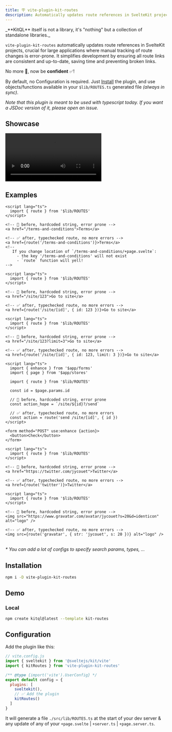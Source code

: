 ```yaml
---
title: 🪧 vite-plugin-kit-routes
description: Automatically updates route references in SvelteKit projects
---
```



<Aside type="tip">
  _**KitQL** itself is not a library, it's "nothing" but a collection of standalone libraries._
</Aside>

`vite-plugin-kit-routes` automatically updates route references in SvelteKit projects, crucial for
large applications where manual tracking of route changes is error-prone. It simplifies development
by ensuring all route links are consistent and up-to-date, saving time and preventing broken links.

No more 🤞, now be **confident** ✅!

By default, no Configuration is required. Just [Install](#installation) the plugin, and use
objects/functions available in your `$lib/ROUTES.ts` generated file _(always in sync)_.

_Note that this plugin is meant to be used with typescript today. If you want a JSDoc version of it,
please open an issue._

## Showcase


<Video
  src="https://www.youtube.com/embed/GH5NxbdCZ74?start=489"
  title="KitQL - vite-plugin-kit-routes"
  ratio="16:9"
  allowfullscreen
/>

## Examples

```svelte
<script lang="ts">
  import { route } from '$lib/ROUTES'
</script>

<!-- 🤞 before, hardcoded string, error prone -->
<a href="/terms-and-conditions">Terms</a>

<!-- ✅ after, typechecked route, no more errors -->
<a href={route('/terms-and-conditions')}>Terms</a>
<!--
   If you change location of `/terms-and-conditions/+page.svelte`:
     - the key '/terms-and-conditions' will not exist
     - `route` function will yell!
-->
```

```svelte
<script lang="ts">
  import { route } from '$lib/ROUTES'
</script>

<!-- 🤞 before, hardcoded string, error prone -->
<a href="/site/123">Go to site</a>

<!-- ✅ after, typechecked route, no more errors -->
<a href={route('/site/[id]', { id: 123 })}>Go to site</a>
```

```svelte
<script lang="ts">
  import { route } from '$lib/ROUTES'
</script>

<!-- 🤞 before, hardcoded string, error prone -->
<a href="/site/123?limit=3">Go to site</a>

<!-- ✅ after, typechecked route, no more errors -->
<a href={route('/site/[id]', { id: 123, limit: 3 })}>Go to site</a>
```

```svelte
<script lang="ts">
  import { enhance } from '$app/forms'
  import { page } from '$app/stores'

  import { route } from '$lib/ROUTES'

  const id = $page.params.id

  // 🤞 before, hardcoded string, error prone
  const action_hope = `/site/${id}?/send`

  // ✅ after, typechecked route, no more errors
  const action = route('send /site/[id]', { id })
</script>

<form method="POST" use:enhance {action}>
  <button>Check</button>
</form>
```

```svelte
<script lang="ts">
  import { route } from '$lib/ROUTES'
</script>

<!-- 🤞 before, hardcoded string, error prone -->
<a href="https://twitter.com/jycouet">Twitter</a>

<!-- ✅ after, typechecked route, no more errors -->
<a href={route('twitter')}>Twitter</a>
```

```svelte
<script lang="ts">
  import { route } from '$lib/ROUTES'
</script>

<!-- 🤞 before, hardcoded string, error prone -->
<img src="https://www.gravatar.com/avatar/jycouet?s=20&d=identicon" alt="logo" />

<!-- ✅ after, typechecked route, no more errors -->
<img src={route('gravatar', { str: 'jycouet', s: 20 })} alt="logo" />
```

<br />
<em>* You can add a lot of configs to specify search params, types, ...</em>

## Installation

```sh
npm i -D vite-plugin-kit-routes
```

## Demo

### Local

```bash
npm create kitql@latest --template kit-routes
```

## Configuration

Add the plugin like this:

```js
// vite.config.js
import { sveltekit } from '@sveltejs/kit/vite'
import { kitRoutes } from 'vite-plugin-kit-routes'

/** @type {import('vite').UserConfig} */
export default config = {
  plugins: [
    sveltekit(),
    // ✅ Add the plugin
    kitRoutes()
  ]
}
```

It will generate a file `./src/lib/ROUTES.ts` at the start of your dev server & any update of any of
your `+page.svelte` | `+server.ts` | `+page.server.ts`.
